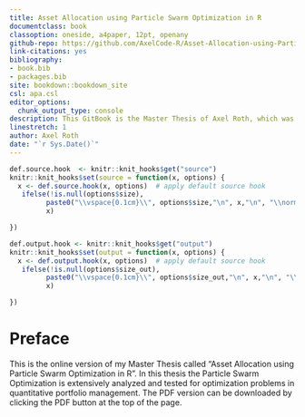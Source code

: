 ```yaml
--- 
title: Asset Allocation using Particle Swarm Optimization in R
documentclass: book
classoption: oneside, a4paper, 12pt, openany
github-repo: https://github.com/AxelCode-R/Asset-Allocation-using-Particle-Swarm-Optimization-in-R
link-citations: yes
bibliography:
- book.bib
- packages.bib
site: bookdown::bookdown_site
csl: apa.csl
editor_options:
  chunk_output_type: console
description: This GitBook is the Master Thesis of Axel Roth, which was created for the graduation at the HFT Stuttgart.
linestretch: 1
author: Axel Roth
date: "`r Sys.Date()`"
---
```



```r
def.source.hook  <- knitr::knit_hooks$get("source")
knitr::knit_hooks$set(source = function(x, options) {
  x <- def.source.hook(x, options)  # apply default source hook
   ifelse(!is.null(options$size), 
         paste0("\\vspace{0.1cm}\\", options$size,"\n", x,"\n", "\\normalsize\\vspace{0.1cm}"), 
         x)

})

def.output.hook <- knitr::knit_hooks$get("output")
knitr::knit_hooks$set(output = function(x, options) {
  x <- def.output.hook(x, options)  # apply default source hook
   ifelse(!is.null(options$size_out), 
         paste0("\\vspace{0.1cm}\\", options$size_out,"\n", x,"\n", "\\normalsize\\vspace{0.1cm}"), 
         x)

})
```


# Preface
This is the online version of my Master Thesis called "Asset Allocation using Particle Swarm Optimization in R". In this thesis the Particle Swarm Optimization is extensively analyzed and tested for optimization problems in quantitative portfolio management. The PDF version can be downloaded by clicking the PDF button at the top of the page.
